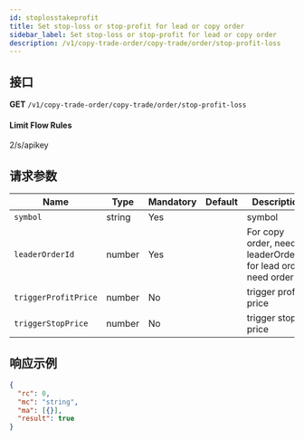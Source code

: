 ```yaml
---
id: stoplosstakeprofit
title: Set stop-loss or stop-profit for lead or copy order
sidebar_label: Set stop-loss or stop-profit for lead or copy order
description: /v1/copy-trade-order/copy-trade/order/stop-profit-loss
---
```


## 接口

**GET** `/v1/copy-trade-order/copy-trade/order/stop-profit-loss`

#### **Limit Flow Rules**

2/s/apikey

## 请求参数

| Name | Type | Mandatory | Default | Description |
| --- | --- | --- | --- | --- |
| `symbol` | string | Yes |  | symbol |
| `leaderOrderId` | number | Yes |  | For copy order, need leaderOrderId; for lead order, need orderId |
| `triggerProfitPrice` | number | No |  | trigger profit price |
| `triggerStopPrice` | number | No |  | trigger stop price |

## 响应示例

```json
{
  "rc": 0,
  "mc": "string",
  "ma": [{}],
  "result": true
}
```
